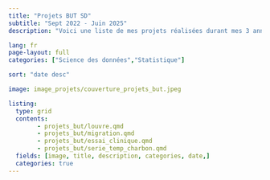 ```yaml
---
title: "Projets BUT SD"
subtitle: "Sept 2022 - Juin 2025"
description: "Voici une liste de mes projets réalisées durant mes 3 années à l'Institut Universitaire de Technologie de Paris."

lang: fr
page-layout: full
categories: ["Science des données","Statistique"]

sort: "date desc"

image: image_projets/couverture_projets_but.jpeg

listing:
  type: grid
  contents: 
        - projets_but/louvre.qmd
        - projets_but/migration.qmd
        - projets_but/essai_clinique.qmd
        - projets_but/serie_temp_charbon.qmd
  fields: [image, title, description, categories, date,]
  categories: true
---
```

